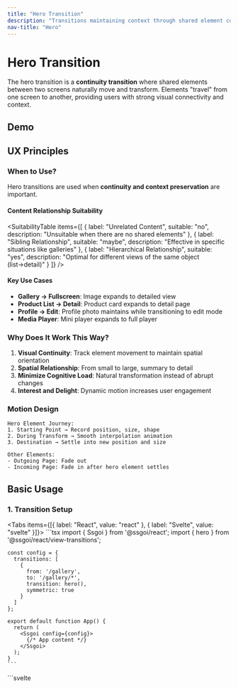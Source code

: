 ```yaml
---
title: "Hero Transition"
description: "Transitions maintaining context through shared element continuity"
nav-title: "Hero"
---
```


# Hero Transition

The hero transition is a **continuity transition** where shared elements between two screens naturally move and transform. Elements "travel" from one screen to another, providing users with strong visual connectivity and context.

## Demo

<ViewTransitionDemo type="hero" />

## UX Principles

### When to Use?

Hero transitions are used when **continuity and context preservation** are important.

#### Content Relationship Suitability

<SuitabilityTable
  items={[
    {
      label: "Unrelated Content",
      suitable: "no",
      description: "Unsuitable when there are no shared elements"
    },
    {
      label: "Sibling Relationship",
      suitable: "maybe",
      description: "Effective in specific situations like galleries"
    },
    {
      label: "Hierarchical Relationship",
      suitable: "yes",
      description: "Optimal for different views of the same object (list→detail)"
    }
  ]}
/>

#### Key Use Cases

- **Gallery → Fullscreen**: Image expands to detailed view
- **Product List → Detail**: Product card expands to detail page
- **Profile → Edit**: Profile photo maintains while transitioning to edit mode
- **Media Player**: Mini player expands to full player

### Why Does It Work This Way?

1. **Visual Continuity**: Track element movement to maintain spatial orientation
2. **Spatial Relationship**: From small to large, summary to detail
3. **Minimize Cognitive Load**: Natural transformation instead of abrupt changes
4. **Interest and Delight**: Dynamic motion increases user engagement

### Motion Design

```
Hero Element Journey:
1. Starting Point → Record position, size, shape
2. During Transform → Smooth interpolation animation
3. Destination → Settle into new position and size

Other Elements:
- Outgoing Page: Fade out
- Incoming Page: Fade in after hero element settles
```

## Basic Usage

### 1. Transition Setup

<Tabs items={[{ label: "React", value: "react" }, { label: "Svelte", value: "svelte" }]}>
  <TabPanel value="react">
    ```tsx
    import { Ssgoi } from '@ssgoi/react';
    import { hero } from '@ssgoi/react/view-transitions';

    const config = {
      transitions: [
        {
          from: '/gallery',
          to: '/gallery/*',
          transition: hero(),
          symmetric: true
        }
      ]
    };

    export default function App() {
      return (
        <Ssgoi config={config}>
          {/* App content */}
        </Ssgoi>
      );
    }
    ```
  </TabPanel>
  <TabPanel value="svelte">
    ```svelte
    <script>
      import { Ssgoi } from '@ssgoi/svelte';
      import { hero } from '@ssgoi/svelte/view-transitions';

      const config = {
        transitions: [
          {
            from: '/gallery',
            to: '/gallery/*',
            transition: hero(),
            symmetric: true
          }
        ]
      };
    </script>

    <Ssgoi {config}>
      <slot />
    </Ssgoi>
    ```
  </TabPanel>
</Tabs>

### 2. Marking Elements

Add `data-hero-key` attribute to shared elements:

<Tabs items={[{ label: "React", value: "react" }, { label: "Svelte", value: "svelte" }]}>
  <TabPanel value="react">
    ```tsx
    // List Page
    function ProductList() {
      return (
        <div className="grid">
          {products.map(product => (
            <Link key={product.id} to={`/product/${product.id}`}>
              <img 
                data-hero-key={`product-${product.id}`}
                src={product.image}
                alt={product.name}
              />
              <h3>{product.name}</h3>
            </Link>
          ))}
        </div>
      );
    }

    // Detail Page
    function ProductDetail({ product }) {
      return (
        <div>
          <img 
            data-hero-key={`product-${product.id}`}
            src={product.image}
            alt={product.name}
            className="w-full"
          />
          <h1>{product.name}</h1>
          <p>{product.description}</p>
        </div>
      );
    }
    ```
  </TabPanel>
  <TabPanel value="svelte">
    ```svelte
    <!-- List Page -->
    <div class="grid">
      {#each products as product}
        <a href="/product/{product.id}">
          <img 
            data-hero-key="product-{product.id}"
            src={product.image}
            alt={product.name}
          />
          <h3>{product.name}</h3>
        </a>
      {/each}
    </div>

    <!-- Detail Page -->
    <div>
      <img 
        data-hero-key="product-{product.id}"
        src={product.image}
        alt={product.name}
        class="w-full"
      />
      <h1>{product.name}</h1>
      <p>{product.description}</p>
    </div>
    ```
  </TabPanel>
</Tabs>

## Practical Examples

### 1. Image Gallery

Thumbnail to fullscreen expansion:

<Tabs items={[{ label: "React", value: "react" }, { label: "Svelte", value: "svelte" }]}>
  <TabPanel value="react">
    ```tsx
    // Gallery Grid
    function Gallery() {
      return (
        <div className="grid grid-cols-3 gap-4">
          {images.map(img => (
            <Link to={`/photo/${img.id}`} key={img.id}>
              <div 
                data-hero-key={`photo-${img.id}`}
                className="aspect-square overflow-hidden"
              >
                <img src={img.thumb} className="object-cover w-full h-full" />
              </div>
            </Link>
          ))}
        </div>
      );
    }

    // Fullscreen View
    function PhotoView({ id }) {
      return (
        <div 
          data-hero-key={`photo-${id}`}
          className="fixed inset-0 bg-black"
        >
          <img src={image.full} className="w-full h-full object-contain" />
        </div>
      );
    }
    ```
  </TabPanel>
  <TabPanel value="svelte">
    ```svelte
    <!-- Gallery Grid -->
    <div class="grid grid-cols-3 gap-4">
      {#each images as img}
        <a href="/photo/{img.id}">
          <div 
            data-hero-key="photo-{img.id}"
            class="aspect-square overflow-hidden"
          >
            <img src={img.thumb} class="object-cover w-full h-full" />
          </div>
        </a>
      {/each}
    </div>

    <!-- Fullscreen View -->
    <div 
      data-hero-key="photo-{id}"
      class="fixed inset-0 bg-black"
    >
      <img src={image.full} class="w-full h-full object-contain" />
    </div>
    ```
  </TabPanel>
</Tabs>

### 2. Card Expansion

Small card to fullscreen detail:

<Tabs items={[{ label: "React", value: "react" }, { label: "Svelte", value: "svelte" }]}>
  <TabPanel value="react">
    ```tsx
    // Card List
    function CardGrid() {
      return (
        <div className="grid gap-6">
          {items.map(item => (
            <article 
              key={item.id}
              data-hero-key={`card-${item.id}`}
              onClick={() => navigate(`/item/${item.id}`)}
              className="bg-white rounded-lg shadow-lg p-4 cursor-pointer"
            >
              <h3>{item.title}</h3>
              <p>{item.summary}</p>
            </article>
          ))}
        </div>
      );
    }

    // Expanded Detail
    function ItemDetail({ item }) {
      return (
        <article 
          data-hero-key={`card-${item.id}`}
          className="min-h-screen bg-white p-8"
        >
          <h1 className="text-4xl">{item.title}</h1>
          <p className="text-lg">{item.fullContent}</p>
        </article>
      );
    }
    ```
  </TabPanel>
  <TabPanel value="svelte">
    ```svelte
    <!-- Card List -->
    <div class="grid gap-6">
      {#each items as item}
        <article 
          data-hero-key="card-{item.id}"
          on:click={() => goto(`/item/${item.id}`)}
          class="bg-white rounded-lg shadow-lg p-4 cursor-pointer"
        >
          <h3>{item.title}</h3>
          <p>{item.summary}</p>
        </article>
      {/each}
    </div>

    <!-- Expanded Detail -->
    <article 
      data-hero-key="card-{item.id}"
      class="min-h-screen bg-white p-8"
    >
      <h1 class="text-4xl">{item.title}</h1>
      <p class="text-lg">{item.fullContent}</p>
    </article>
    ```
  </TabPanel>
</Tabs>

### 3. Multiple Hero Elements

Multiple elements transitioning simultaneously:

<Tabs items={[{ label: "React", value: "react" }, { label: "Svelte", value: "svelte" }]}>
  <TabPanel value="react">
    ```tsx
    // Profile Card
    function ProfileCard({ user }) {
      return (
        <div onClick={() => navigate(`/profile/${user.id}`)}>
          <img 
            data-hero-key={`avatar-${user.id}`}
            src={user.avatar}
            className="w-16 h-16 rounded-full"
          />
          <h3 data-hero-key={`name-${user.id}`}>
            {user.name}
          </h3>
        </div>
      );
    }

    // Profile Detail
    function ProfileDetail({ user }) {
      return (
        <div>
          <img 
            data-hero-key={`avatar-${user.id}`}
            src={user.avatar}
            className="w-32 h-32 rounded-full"
          />
          <h1 data-hero-key={`name-${user.id}`}>
            {user.name}
          </h1>
        </div>
      );
    }
    ```
  </TabPanel>
  <TabPanel value="svelte">
    ```svelte
    <!-- Profile Card -->
    <div on:click={() => goto(`/profile/${user.id}`)}>
      <img 
        data-hero-key="avatar-{user.id}"
        src={user.avatar}
        class="w-16 h-16 rounded-full"
      />
      <h3 data-hero-key="name-{user.id}">
        {user.name}
      </h3>
    </div>

    <!-- Profile Detail -->
    <div>
      <img 
        data-hero-key="avatar-{user.id}"
        src={user.avatar}
        class="w-32 h-32 rounded-full"
      />
      <h1 data-hero-key="name-{user.id}">
        {user.name}
      </h1>
    </div>
    ```
  </TabPanel>
</Tabs>

## Important Notes

### Hero Key Rules

- `data-hero-key` must be **unique** on each page
- Keys are strings and can be generated dynamically
- Only elements with the same key are connected

### Performance Considerations

- Hero elements are cloned in the DOM for animation
- Too many hero elements impact performance
- Preload images to prevent flickering

## Accessibility

- Instant transition when motion is reduced
- Focus management supports keyboard navigation
- Screen readers perceive as normal page transition

## Best Practices

### ✅ DO

- Use for visually important elements
- Apply to different representations of the same object
- Maintain natural size/position changes
- Use to guide user attention

### ❌ DON'T

- Don't apply to too many elements simultaneously
- Don't connect unrelated elements
- Avoid extreme size changes (more than 10x)
- Use cautiously with text content